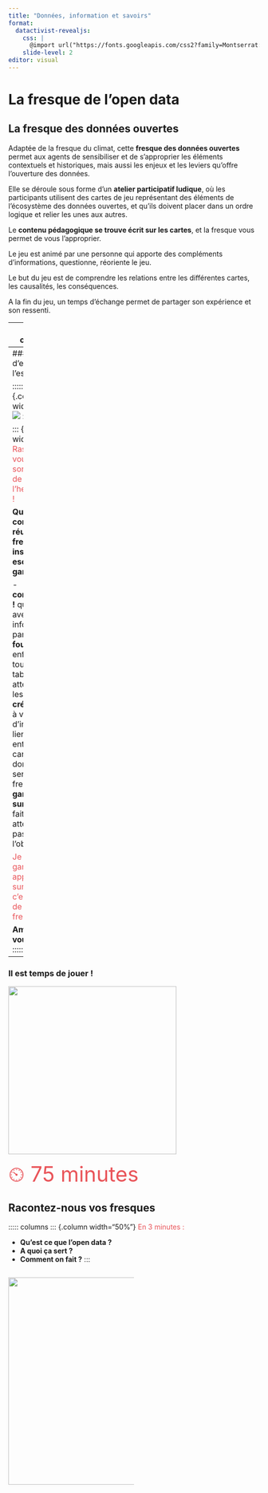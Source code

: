 ```yaml
---
title: "Données, information et savoirs"
format:
  datactivist-revealjs:
    css: |
      @import url("https://fonts.googleapis.com/css2?family=Montserrat:wght@800&display=swap");
    slide-level: 2
editor: visual
---
```


# La fresque de l'open data {background-color="#173541"}

## La fresque des données ouvertes

Adaptée de la fresque du climat, cette **fresque des données ouvertes** permet aux agents de sensibiliser et de s'approprier les éléments contextuels et historiques, mais aussi les enjeux et les leviers qu'offre l'ouverture des données.

Elle se déroule sous forme d'un **atelier participatif ludique**, où les participants utilisent des cartes de jeu représentant des éléments de l'écosystème des données ouvertes, et qu'ils doivent placer dans un ordre logique et relier les unes aux autres.

Le **contenu pédagogique se trouve écrit sur les cartes**, et la fresque vous permet de vous l'approprier.

Le jeu est animé par une personne qui apporte des compléments d'informations, questionne, réoriente le jeu.

Le but du jeu est de comprendre les relations entre les différentes cartes, les causalités, les conséquences.

A la fin du jeu, un temps d'échange permet de partager son expérience et son ressenti.

---
### Les consignes

- Environ 8-10 personnes par équipes

- Disposition des 41 cartes sur les tables

- Les cartes sont toutes mélangées et réparties sur la table

- Prendre connaissance de **toutes les cartes**. Prendre le temps de lire les cartes

- Disposer les cartes sur la fresque **dans un ordre logique** en débattant

- Créer des liens de causalité entre les cartes, en les dessinant au feutre

- Racontez-nous la fresque : qu'est ce que l'open data ? A quoi ça sert ? Comment on fait ?

---
### L'état d'esprit : l'escape game

::::: columns
::: {.column width="40%"}
![](images/escape.png)
:::

::: {.column width="60%"}
[Rassurez-vous, vous sortirez tous de la salle à l'heure prévue !]{style="color: #E95459;"}

**Quelques conseils pour réussir la fresque inspirés des escape games :**

-   **communiquez !** quand vous avez une information, partagez là
-   **fouillez !** enfin, non, tout est sur la table... Lisez attentivement les cartes
-   **créez du lien !** à vous d'inventer le lien logique entre les cartes et donner du sens à la fresque
-   **gardez un œil sur l'heure !** faites attention à ne pas perdre l'objectif final

[Je suis votre game master, appuyez vous sur moi mais c'est à vous de faire la fresque !]{style="color: #E95459;"}

**Amusez-vous bien !**
:::
:::::

---
### Il est temps de jouer ! {background-color="#173541"}

![](images/run_man-01.png){width="337"}

[⏲ 75 minutes]{style="color: #E95459; font-size: 3em;"}

## Racontez-nous vos fresques

::::: columns
::: {.column width="50%"}
[En 3 minutes :]{style="color: #E95459;"}

-   **Qu'est ce que l'open data ?**
-   **A quoi ça sert ?**
-   **Comment on fait ?**
:::

::: {.column width="50%"}
![](images/communication_message_talk_argue_misunderstood_lostintranslation-2.png){width="416"}
:::